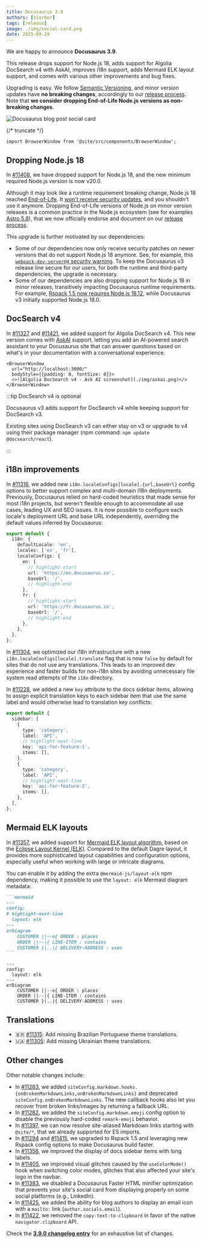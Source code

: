 ```yaml
---
title: Docusaurus 3.9
authors: [slorber]
tags: [release]
image: ./img/social-card.png
date: 2025-09-29
---
```


We are happy to announce **Docusaurus 3.9**.

This release drops support for Node.js 18, adds support for Algolia DocSearch v4 with AskAI, improves i18n support, adds Mermaid ELK layout support, and comes with various other improvements and bug fixes.

Upgrading is easy. We follow [Semantic Versioning](https://semver.org/), and minor version updates have **no breaking changes**, accordingly to our [release process](/community/release-process). Note that **we consider dropping End-of-Life Node.js versions as non-breaking changes**.

![Docusaurus blog post social card](./img/social-card.png)

{/* truncate */}

```mdx-code-block
import BrowserWindow from '@site/src/components/BrowserWindow';
```

## Dropping Node.js 18

In [#11408](https://github.com/facebook/docusaurus/pull/11408), we have dropped support for Node.js 18, and the new minimum required Node.js version is now v20.0.

Although it may look like a runtime requirement breaking change, Node.js 18 reached [End-of-Life](https://nodejs.org/en/about/releases/). It [won't receive security updates](https://nodejs.org/en/blog/announcements/node-18-eol-support), and you shouldn't use it anymore. Dropping End-of-Life versions of Node.js on minor version releases is a common practice in the Node.js ecosystem (see for examples [Astro 5.8](https://astro.build/blog/astro-580/)), that we now officially endorse and document on our [release process](/community/release-process#nodejs-support).

This upgrade is further motivated by our dependencies:

- Some of our dependencies now only receive security patches on newer versions that do not support Node.js 18 anymore. See, for example, this [`webpack-dev-server@4` security warning](https://github.com/facebook/docusaurus/pull/11410). To keep the Docusaurus v3 release line secure for our users, for both the runtime and third-party dependencies, the upgrade is necessary.
- Some of our dependencies are also dropping support for Node.js 18 in minor releases, transitively impacting Docusaurus runtime requirements. For example, [Rspack 1.5 now requires Node.js 18.12](https://rspack.rs/blog/announcing-1-5), while Docusaurus v3 initially supported Node.js 18.0.

## DocSearch v4

In [#11327](https://github.com/facebook/docusaurus/pull/11327) and [#11421](https://github.com/facebook/docusaurus/pull/11421), we added support for Algolia DocSearch v4. This new version comes with [AskAI](https://docsearch.algolia.com/docs/v4/askai) support, letting you add an AI-powered search assistant to your Docusaurus site that can answer questions based on what's in your documentation with a conversational experience.

```mdx-code-block
<BrowserWindow
  url="http://localhost:3000/"
  bodyStyle={{padding: 0, fontSize: 0}}>
  <>![Algolia DocSearch v4 - Ask AI screenshot](./img/askai.png)</>
</BrowserWindow>
```

:::tip DocSearch v4 is optional

Docusaurus v3 adds support for DocSearch v4 while keeping support for DocSearch v3.

Existing sites using DocSearch v3 can either stay on v3 or upgrade to v4 using their package manager (npm command: `npm update @docsearch/react`).

:::

## i18n improvements

In [#11316](https://github.com/facebook/docusaurus/pull/11316), we added new `i18n.localeConfigs[locale].{url,baseUrl}` config options to better support complex and multi-domain i18n deployments. Previously, Docusaurus relied on hard-coded heuristics that made sense for most i18n projects, but weren't flexible enough to accommodate all use cases, leading UX and SEO issues. It is now possible to configure each locale's deployment URL and base URL independently, overriding the default values inferred by Docusaurus:

```ts title="docusaurus.config.js"
export default {
  i18n: {
    defaultLocale: 'en',
    locales: ['en', 'fr'],
    localeConfigs: {
      en: {
        // highlight-start
        url: 'https://en.docusaurus.io',
        baseUrl: '/',
        // highlight-end
      },
      fr: {
        // highlight-start
        url: 'https://fr.docusaurus.io',
        baseUrl: '/',
        // highlight-end
      },
    },
  },
};
```

In [#11304](https://github.com/facebook/docusaurus/pull/11304), we optimized our i18n infrastructure with a new `i18n.localeConfigs[locale].translate` flag that is now `false` by default for sites that do not use any translations. This leads to an improved dev experience and faster builds for non-i18n sites by avoiding unnecessary file system read attempts of the `i18n` directory.

In [#11228](https://github.com/facebook/docusaurus/pull/11228), we added a new `key` attribute to the docs sidebar items, allowing to assign explicit translation keys to each sidebar item that use the same label and would otherwise lead to translation key conflicts:

```ts title="sidebars.js"
export default {
  sidebar: [
    {
      type: 'category',
      label: 'API',
      // highlight-next-line
      key: 'api-for-feature-1',
      items: [],
    },
    {
      type: 'category',
      label: 'API',
      // highlight-next-line
      key: 'api-for-feature-2',
      items: [],
    },
  ],
};
```

## Mermaid ELK layouts

In [#11357](https://github.com/facebook/docusaurus/pull/11357), we added support for [Mermaid ELK layout algorithm](https://mermaid.js.org/intro/syntax-reference.html#supported-layout-algorithms), based on the [Eclipse Layout Kernel (ELK)](https://www.eclipse.org/elk/). Compared to the default Dagre layout, it provides more sophisticated layout capabilities and configuration options, especially useful when working with large or intricate diagrams.

You can enable it by adding the extra `@mermaid-js/layout-elk` npm dependency, making it possible to use the `layout: elk` Mermaid diagram metadata:

````md
```mermaid
---
config:
# highlight-next-line
  layout: elk
---
erDiagram
    CUSTOMER ||--o{ ORDER : places
    ORDER ||--|{ LINE-ITEM : contains
    CUSTOMER }|..|{ DELIVERY-ADDRESS : uses
```
````

```mermaid
---
config:
  layout: elk
---
erDiagram
    CUSTOMER ||--o{ ORDER : places
    ORDER ||--|{ LINE-ITEM : contains
    CUSTOMER }|..|{ DELIVERY-ADDRESS : uses
```

## Translations

- 🇧🇷 [#11315](https://github.com/facebook/docusaurus/pull/11315): Add missing Brazilian Portuguese theme translations.
- 🇺🇦 [#11305](https://github.com/facebook/docusaurus/pull/11305): Add missing Ukrainian theme translations.

## Other changes

Other notable changes include:

- In [#11283](https://github.com/facebook/docusaurus/pull/11283), we added `siteConfig.markdown.hooks.{onBrokenMarkdownLinks,onBrokenMarkdownLinks}` and deprecated `siteConfig.onBrokenMarkdownLinks`. The new callback hooks also let you recover from broken links/images by returning a fallback URL.
- In [#11282](https://github.com/facebook/docusaurus/pull/11282), we added the `siteConfig.markdown.emoji` config option to disable the previously hard-coded `remark-emoji` behavior.
- In [#11397](https://github.com/facebook/docusaurus/pull/11397), we can now resolve site-aliased Markdown links starting with `@site/*`, that we already supported for ES imports.
- In [#11294](https://github.com/facebook/docusaurus/pull/11294) and [#11415](https://github.com/facebook/docusaurus/pull/11415), we upgraded to Rspack 1.5 and leveraging new Rspack config options to make Docusaurus build faster.
- In [#11356](https://github.com/facebook/docusaurus/pull/11356), we improved the display of docs sidebar items with long labels.
- In [#11405](https://github.com/facebook/docusaurus/pull/11405), we improved visual glitches caused by the `useColorMode()` hook when switching color modes, glitches that also affected your site's logo in the navbar.
- In [#11383](https://github.com/facebook/docusaurus/pull/11383), we disabled a Docusaurus Faster HTML minifier optimization that prevents your site's social card from displaying properly on some social platforms (e.g., LinkedIn).
- In [#11425](https://github.com/facebook/docusaurus/pull/11425), we added the ability for blog authors to display an email icon with a `mailto:` link (`author.socials.email`).
- In [#11422](https://github.com/facebook/docusaurus/pull/11422), we removed the `copy-text-to-clipboard` in favor of the native `navigator.clipboard` API.

Check the **[3.9.0 changelog entry](/changelog/3.9.0)** for an exhaustive list of changes.
